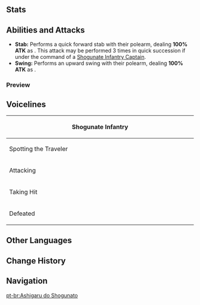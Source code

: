 {{Enemy Infobox
|image    = Enemy Shogunate Infantry Icon.png
|type     = Quest Enemies
|group    = Shogunate Samurai
|family   = Other Human Factions
|faction  = Shogun's Army
}}
{{Enemy Intro|name='''Shogunate Infantries'''}}

==Stats==
{{Enemy Stats
|phys_res  = -20%
|hp_ratio  = 1.6
|hp_type   = 1
|atk_ratio = 1.6
}}

==Abilities and Attacks==
*'''Stab:''' Performs a quick forward stab with their polearm, dealing '''100% ATK''' as {{Color|Physical DMG}}. This attack may be performed 3 times in quick succession if under the command of a [[Shogunate Infantry Captain]].
*'''Swing:''' Performs an upward swing with their polearm, dealing '''100% ATK''' as {{Color|Physical DMG}}.

===Preview===
{{Preview
|size=185px
|file1    = Shogunate Infantry Stab
|caption1 = Stab

|file2    = Shogunate Infantry Stab 2
|caption2 = Stab (Triple)

|file3    = Shogunate Infantry Swing
|caption3 = Swing
}}

==Voicelines==
{|class = wikitable
!colspan="2"|Shogunate Infantry
|-
!width="20%" |Spotting the Traveler
|
|-
! width="20%"|Attacking
|Huwah!
|-
!width="20%" rowspan="2"|Taking Hit
|Argh!
|-
|Nyugh!
|-
!width="20%"|Defeated
|I must... withdraw...
|}

==Other Languages==
{{Other Languages
|en      = Shogunate Infantry
|zhs     = 幕府足轻
|zhs_rm  = Mùfǔ Zú Qīng
|zht     = 幕府足輕
|zht_rm  = Mùfǔ Zú Qīng
|zh_tl   = Shogunate Light Infantry
|ja      = 幕府の足軽
|ja_rm   = Bakufu No Ashigaru
|ja_tl   = Shogunate's Ashigaru
|ko      = 막부 아시가루
|ko_rm   = Makbu Asigaru
|ko_tl   = Shogunate Ashigaru
|es      = Ashigaru del shogunato
|es_tl   = Shogunate Ashigaru
|fr      = Ashigaru du Shogunat
|fr_tl   = Shogunate Ashigaru
|ru      = Пехотинец сёгуната
|ru_tl   = 
|th      = Shogunate Infantry
|vi      = Bộ Binh Shogunate
|vi_tl   = 
|de      = Bakufu-Soldat
|de_tl   = Bakufu Soldier
|id      = Shogunate Infantry
|pt      = Ashigaru do Shogunato
|pt_tl   = Shogunate Ashigaru
}}

==Change History==
{{Change History|2.0}}

==Navigation==
{{Enemy Navbox|Special}}

[[pt-br:Ashigaru do Shogunato]]